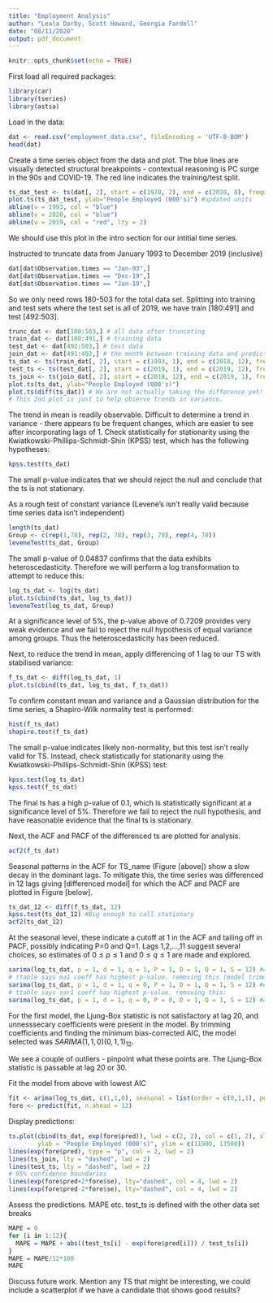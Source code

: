 ---
title: "Employment Analysis"
author: "Leala Darby, Scott Howard, Georgia Fardell"
date: "08/11/2020"
output: pdf_document
---

```{r setup, include=FALSE}
knitr::opts_chunk$set(echo = TRUE)
```
First load all required packages:
```{r message=FALSE, warning=FALSE}
library(car)
library(tseries)
library(astsa)
```

Load in the data:
```{r}
dat <- read.csv("employment_data.csv", fileEncoding = 'UTF-8-BOM')
head(dat)
```

Create a time series object from the data and plot. The blue lines are visually detected structural breakpoints - contextual reasoning is PC surge in the 90s and COVID-19. The red line indicates the training/test split. 
```{r}
ts_dat_test <- ts(dat[, 2], start = c(1978, 2), end = c(2020, 8), frequency = 12)
plot.ts(ts_dat_test, ylab="People Employed (000's)") #updated units
abline(v = 1993, col = "blue")
abline(v = 2020, col = "blue")
abline(v = 2019, col = "red", lty = 2)
```
We should use this plot in the intro section for our intitial time series.  

Instructed to truncate data from January 1993 to December 2019 (inclusive)
```{r}
dat[dat$Observation.times == "Jan-93",]
dat[dat$Observation.times == "Dec-19",]
dat[dat$Observation.times == "Jan-19",]
```
So we only need rows 180-503 for the total data set.
Splitting into training and test sets where the test set is all of 2019, we have train [180:491] and test [492:503].

```{r}
trunc_dat <- dat[180:503,] # all data after truncating
train_dat <- dat[180:491,] # training data
test_dat <- dat[492:503,] # test data
join_dat <- dat[491:492,] # the month between training data and predictions (for plotting)
ts_dat <- ts(train_dat[, 2], start = c(1993, 1), end = c(2018, 12), frequency = 12) # ts for model fitting
test_ts <- ts(test_dat[, 2], start = c(2019, 1), end = c(2019, 12), frequency = 12) # ts for model testing
ts_join <- ts(join_dat[, 2], start = c(2018, 12), end = c(2019, 1), frequency = 12) # between train and test
plot.ts(ts_dat, ylab="People Employed (000's)")
plot.ts(diff(ts_dat)) # We are not actually taking the difference yet!
# This 2nd plot is just to help observe trends in variance. 
```
The trend in mean is readily observable.
Difficult to determine a trend in variance - there appears to be frequent changes, which are easier to see after incorporating lags of 1.
Check statistically for stationarity using the Kwiatkowski-Phillips-Schmidt-Shin (KPSS) test, which has the following hypotheses:
\begin{align*}
H_o&: \text{TS is stationary}\\
H_a&: \text{TS in not stationary}
\end{align*}
```{r}
kpss.test(ts_dat)
```
The small p-value indicates that we should reject the null and conclude that the ts is not stationary.

As a rough test of constant variance (Levene's isn't really valid because time series data isn't independent)
```{r}
length(ts_dat)
Group <- c(rep(1,78), rep(2, 78), rep(3, 78), rep(4, 78))
leveneTest(ts_dat, Group)
```
The small p-value of $0.04837$ confirms that the data exhibits heteroscedasticity. Therefore we will perform a log transformation to attempt to reduce this:
```{r}
log_ts_dat <- log(ts_dat)
plot.ts(cbind(ts_dat, log_ts_dat))
leveneTest(log_ts_dat, Group)
```

At a significance level of 5%, the p-value above of 0.7209 provides very weak evidence and we fail to reject the null hypothesis of equal variance among groups. Thus the heteroscedasticity has been reduced.

Next, to reduce the trend in mean, apply differencing of 1 lag to our TS with stabilised variance:
```{r}
f_ts_dat <- diff(log_ts_dat, 1)
plot.ts(cbind(ts_dat, log_ts_dat, f_ts_dat))
```
To confirm constant mean and variance and a Gaussian distribution for the time series, a Shapiro-Wilk normality test is performed:
```{r}
hist(f_ts_dat)
shapiro.test(f_ts_dat)
```
The small p-value indicates likely non-normality, but this test isn't really valid for TS. Instead, check statistically for stationarity using the Kwiatkowski-Phillips-Schmidt-Shin (KPSS) test:
```{r}
kpss.test(log_ts_dat)
kpss.test(f_ts_dat)
```
The final ts has a high p-value of 0.1, which is statistically significant at a significance level of 5%. Therefore we fail to reject the null hypothesis, and have reasonable evidence that the final ts is stationary.

Next, the ACF and PACF of the differenced ts are plotted for analysis. 
```{r}
acf2(f_ts_dat)
```
Seasonal patterns in the ACF for TS_name (Figure [above]) show a slow decay in the dominant lags. To mitigate this, the time series was differenced in 12 lags giving [differenced model] for which the ACF and PACF are plotted in Figure [below].  
```{r}
ts_dat_12 <- diff(f_ts_dat, 12)
kpss.test(ts_dat_12) #Big enough to call stationary
acf2(ts_dat_12)
```

At the seasonal level, these indicate a cutoff at 1 in the ACF and tailing off in PACF, possibly indicating P=0 and Q=1. Lags 1,2,…,11 suggest several choices, so estimates of $0 \leq p \leq 1$ and $0 \leq q \leq 1$ are made and explored.  

```{r}
sarima(log_ts_dat, p = 1, d = 1, q = 1, P = 1, D = 1, Q = 1, S = 12) #AICc -8.123946
# ttable says ma1 coeff has highest p-value. removing this (model trimming):
sarima(log_ts_dat, p = 1, d = 1, q = 0, P = 1, D = 1, Q = 1, S = 12) #AICc -8.13055
# ttable says sar1 coeff has highest p-value. removing this:
sarima(log_ts_dat, p = 1, d = 1, q = 0, P = 0, D = 1, Q = 1, S = 12) #AICc -8.133259
```
For the first model, the Ljung-Box statistic is not satisfactory at lag 20, and unnesssecary coefficients were present in the model.
By trimming coefficients and finding the minimum bias-corrected AIC, the model selected was $SARIMA(1,1,0)(0,1,1)_{12}$.

We see a couple of outliers - pinpoint what these points are. The Ljung-Box statistic is passable at lag 20 or 30.  


Fit the model from above with lowest AIC
```{r}
fit <- arima(log_ts_dat, c(1,1,0), seasonal = list(order = c(0,1,1), period = 12))
fore <- predict(fit, n.ahead = 12)
```


Display predictions:
```{r}
ts.plot(cbind(ts_dat, exp(fore$pred)), lwd = c(2, 2), col = c(1, 2), xlim = c(2017, 2020), 
        ylab = "People Employed (000's)", ylim = c(11900, 13500))
lines(exp(fore$pred), type = "p", col = 2, lwd = 2)
lines(ts_join, lty = "dashed", lwd = 2)
lines(test_ts, lty = "dashed", lwd = 2) 
# 95% confidence boundaries 
lines(exp(fore$pred+2*fore$se), lty="dashed", col = 4, lwd = 2)
lines(exp(fore$pred-2*fore$se), lty="dashed", col = 4, lwd = 2)
```


Assess the predictions. MAPE etc.
test_ts is defined with the other data set breaks
```{r}
MAPE = 0
for (i in 1:12){
  MAPE = MAPE + abs((test_ts[i] - exp(fore$pred[i])) / test_ts[i]) 
}
MAPE = MAPE/12*100
MAPE
```
Discuss future work. Mention any TS that might be interesting, we could include a scatterplot if we have a candidate that shows good results?



